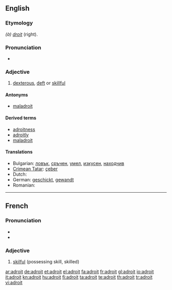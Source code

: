 ==English==

===Etymology===
{{etyl|fr}} ''(à) [[droit]]'' (right).

===Pronunciation===
* {{a|US}} {{IPA|/æˈdrɔɪt/}} {{SAMPA|/@drOIt/}}

===Adjective===
{{en-adj|'''more adroit''' or '''[[adroiter]]'''|'''most adroit''' or '''[[adroitest]]'''}}

# [[dexterous]], [[deft]] or [[skillful]]

====Antonyms====
* [[maladroit]]

====Derived terms====
* [[adroitness]]
* [[adroitly]]
* [[maladroit]]

====Translations====
* Bulgarian: [[ловък]], [[сръчен]], [[умел]], [[изкусен]], [[находчив]] 
* [[Crimean Tatar]]: [[çeber]]
* Dutch: {{t+|nl|handig}}
* German: [[geschickt]], [[gewandt]]
* Romanian: {{t+|ro|descurcăreţ}}

----

==French==

===Pronunciation===
* {{IPA|/ad.ʁwa/|lang=fr}}
* {{audio|Fr-adroit.ogg|Audio}}

===Adjective===
{{infl|fr|adjective}}

# [[skilful]] (possessing skill, skilled)

{{tbot entry|French|skilful|2009|January|fr}}

[[ar:adroit]]
[[de:adroit]]
[[et:adroit]]
[[el:adroit]]
[[fa:adroit]]
[[fr:adroit]]
[[gl:adroit]]
[[io:adroit]]
[[it:adroit]]
[[kn:adroit]]
[[hu:adroit]]
[[fi:adroit]]
[[ta:adroit]]
[[te:adroit]]
[[th:adroit]]
[[tr:adroit]]
[[vi:adroit]]